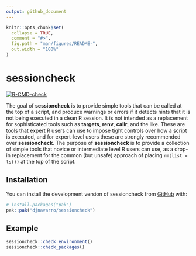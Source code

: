 ```yaml
---
output: github_document
---
```


<!-- README.md is generated from README.Rmd. Please edit that file -->

```r
knitr::opts_chunk$set(
  collapse = TRUE,
  comment = "#>",
  fig.path = "man/figures/README-",
  out.width = "100%"
)
```

# sessioncheck

<!-- badges: start -->
[![R-CMD-check](https://github.com/djnavarro/sessioncheck/actions/workflows/R-CMD-check.yaml/badge.svg)](https://github.com/djnavarro/sessioncheck/actions/workflows/R-CMD-check.yaml)
<!-- badges: end -->

The goal of **sessioncheck** is to provide simple tools that can be called at the top of a script, and produce warnings or errors if it detects hints that it is not being executed in a clean R session. It is not intended as a replacement for sophisticated tools such as **targets**, **renv**, **callr**, and the like. These are tools that expert R users can use to impose tight controls over how a script is executed, and for expert-level users these are strongly recommended over **sessioncheck**. The purpose of **sessioncheck** is to provide a collection of simple tools that novice or intermediate level R users can use, as a drop-in replacement for the common (but unsafe) approach of placing `rm(list = ls())` at the top of the script.

## Installation

You can install the development version of sessioncheck from [GitHub](https://github.com/) with:

``` r
# install.packages("pak")
pak::pak("djnavarro/sessioncheck")
```

## Example

```r
sessioncheck::check_environment()
sessioncheck::check_packages()
```

